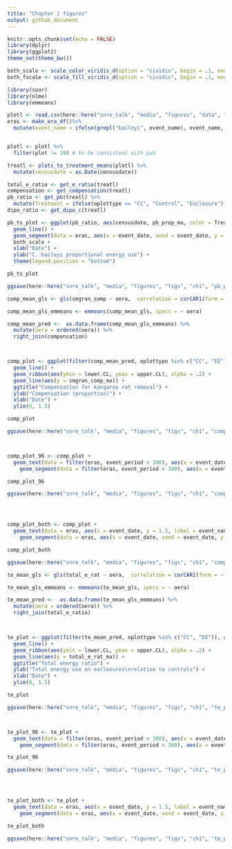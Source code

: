 ```yaml
---
title: "Chapter 1 figures"
output: github_document
---
```


```r
knitr::opts_chunk$set(echo = FALSE)
library(dplyr)
library(ggplot2)
theme_set(theme_bw())

both_scale <- scale_color_viridis_d(option = "cividis", begin = .1, end = .8, direction = -1)
both_fscale <- scale_fill_viridis_d(option = "cividis", begin = .1, end = .8, direction = -1)

```

```r

library(soar)
library(nlme)
library(emmeans)

plotl <- read.csv(here::here("snre_talk", "media", "figures", "data", "ch1", "plotl.csv"), stringsAsFactors = F)
eras <- make_era_df()%>%
  mutate(event_name = ifelse(grepl("baileyi", event_name), event_name, "C. baileyi decline"))


plotl <- plotl %>%
  filter(plot != 19) # to be consistent with pub

treatl <- plots_to_treatment_means(plotl) %>%
  mutate(censusdate = as.Date(censusdate))

total_e_ratio <- get_e_ratio(treatl)
compensation <- get_compensation(treatl)
pb_ratio <- get_pb(treatl) %>%
  mutate(Treatment = ifelse(oplottype == "CC", "Control", "Exclosure"))
dipo_ratio <- get_dipo_c(treatl)

```

```r

pb_ts_plot <- ggplot(pb_ratio, aes(censusdate, pb_prop_ma, color = Treatment)) + 
  geom_line() +
  geom_segment(data = eras, aes(x = event_date, xend = event_date, y = 0, yend = 1), inherit.aes = F, linetype = 2) +
  both_scale +
  xlab("Date") + 
  ylab("C. baileyi proportional energy use") +
  theme(legend.position = "bottom")

pb_ts_plot

ggsave(here::here("snre_talk", "media", "figures", "figs", "ch1", "pb_prop_ma.jpg"), plot = pb_ts_plot, device = "jpeg", width = 6, height = 4, units = c("in"), dpi = 600)
```

```r

comp_mean_gls <- gls(smgran_comp ~ oera,  correlation = corCAR1(form = ~ period), data = compensation)

comp_mean_gls_emmeans <- emmeans(comp_mean_gls, specs = ~ oera)

comp_mean_pred <-  as.data.frame(comp_mean_gls_emmeans) %>%
  mutate(oera = ordered(oera)) %>%
  right_join(compensation)



comp_plot <- ggplot(filter(comp_mean_pred, oplottype %in% c("CC", "EE")), aes(censusdate, emmean)) +
  geom_line() +
  geom_ribbon(aes(ymin = lower.CL, ymax = upper.CL), alpha = .2) +
  geom_line(aes(y = smgran_comp_ma)) +
  ggtitle("Compensation for kangaroo rat removal") +
  ylab("Compensation (proportion)") +
  xlab("Date") +
  ylim(0, 1.5)

comp_plot

ggsave(here::here("snre_talk", "media", "figures", "figs", "ch1", "comp_plot.jpg"), plot = comp_plot, device = "jpeg", width = 6, height = 4, units = c("in"), dpi = 600)



comp_plot_96 <- comp_plot +
  geom_text(data = filter(eras, event_period < 300), aes(x = event_date, y = 1.5, label = event_name), color = "red", inherit.aes = F) +
    geom_segment(data = filter(eras, event_period < 300), aes(x = event_date, xend = event_date, y = 0, yend = 1.4), inherit.aes = F, linetype = 2, color = "red") 

comp_plot_96

ggsave(here::here("snre_talk", "media", "figures", "figs", "ch1", "comp_plot_96.jpg"), plot = comp_plot_96, device = "jpeg", width = 6, height = 4, units = c("in"), dpi = 600)




comp_plot_both <- comp_plot +
  geom_text(data = eras, aes(x = event_date, y = 1.5, label = event_name), color = "red", inherit.aes = F) +
    geom_segment(data = eras, aes(x = event_date, xend = event_date, y = 0, yend = 1.4), inherit.aes = F, linetype = 2, color = "red") 

comp_plot_both

ggsave(here::here("snre_talk", "media", "figures", "figs", "ch1", "comp_plot_both.jpg"), plot = comp_plot_both, device = "jpeg", width = 6, height = 4, units = c("in"), dpi = 600)

```



```r

te_mean_gls <- gls(total_e_rat ~ oera,  correlation = corCAR1(form = ~ period), data = total_e_ratio)

te_mean_gls_emmeans <- emmeans(te_mean_gls, specs = ~ oera)

te_mean_pred <-  as.data.frame(te_mean_gls_emmeans) %>%
  mutate(oera = ordered(oera)) %>%
  right_join(total_e_ratio)



te_plot <- ggplot(filter(te_mean_pred, oplottype %in% c("CC", "EE")), aes(censusdate, emmean)) +
  geom_line() +
  geom_ribbon(aes(ymin = lower.CL, ymax = upper.CL), alpha = .2) +
  geom_line(aes(y = total_e_rat_ma)) +
  ggtitle("Total energy ratio") +
  ylab("Total energy use on exclosures\nrelative to controls") +
  xlab("Date") +
  ylim(0, 1.5)

te_plot

ggsave(here::here("snre_talk", "media", "figures", "figs", "ch1", "te_plot.jpg"), plot = te_plot, device = "jpeg", width = 6, height = 4, units = c("in"), dpi = 600)



te_plot_96 <- te_plot +
  geom_text(data = filter(eras, event_period < 300), aes(x = event_date, y = 1.5, label = event_name), color = "red", inherit.aes = F) +
    geom_segment(data = filter(eras, event_period < 300), aes(x = event_date, xend = event_date, y = 0, yend = 1.4), inherit.aes = F, linetype = 2, color = "red") 

te_plot_96

ggsave(here::here("snre_talk", "media", "figures", "figs", "ch1", "te_plot_96.jpg"), plot = te_plot_96, device = "jpeg", width = 6, height = 4, units = c("in"), dpi = 600)




te_plot_both <- te_plot +
  geom_text(data = eras, aes(x = event_date, y = 1.5, label = event_name), color = "red", inherit.aes = F) +
    geom_segment(data = eras, aes(x = event_date, xend = event_date, y = 0, yend = 1.4), inherit.aes = F, linetype = 2, color = "red") 

te_plot_both

ggsave(here::here("snre_talk", "media", "figures", "figs", "ch1", "te_plot_both.jpg"), plot = te_plot_both, device = "jpeg", width = 6, height = 4, units = c("in"), dpi = 600)

```
